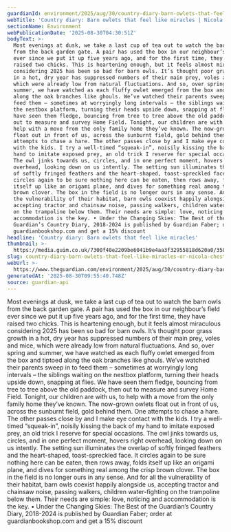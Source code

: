 ```yaml
---
guardianId: environment/2025/aug/30/country-diary-barn-owlets-that-feel-like-miracles
webTitle: 'Country diary: Barn owlets that feel like miracles | Nicola Chester'
sectionName: Environment
webPublicationDate: '2025-08-30T04:30:51Z'
bodyText: >-
  Most evenings at dusk, we take a last cup of tea out to watch the barn owls
  from the back garden gate. A pair has used the box in our neighbour’s field
  ever since we put it up five years ago, and for the first time, they have
  raised two chicks. This is heartening enough, but it feels almost miraculous
  considering 2025 has been so bad for barn owls. It’s thought poor grass growth
  in a hot, dry year has suppressed numbers of their main prey, voles and mice,
  which were already low from natural fluctuations. And so, over spring and
  summer, we have watched as each fluffy owlet emerged from the box and tiptoed
  along the oak branches like ghouls. We’ve watched their parents sweep in to
  feed them – sometimes at worryingly long intervals – the siblings waiting on
  the nestbox platform, turning their heads upside down, snapping at flies. We
  have seen them fledge, bouncing from tree to tree above the old paddock, then
  out to measure and survey Home Field. Tonight, our children are with us, to
  help with a move from the only family home they’ve known. The now-grown owlets
  float out in front of us, across the sunburnt field, gold behind them. One
  attempts to chase a hare. The other passes close by and I make eye contact
  with the kids. I try a well-timed “squeak-in”, noisily kissing the back of my
  hand to imitate exposed prey, an old trick I reserve for special occasions.
  The owl jinks towards us, circles, and in one perfect moment, hovers right
  overhead, looking down on us intently. The setting sun illuminates the overlap
  of softly fringed feathers and the heart-shaped, toast-spreckled face. It
  circles again to be sure nothing here can be eaten, then rows away, folds
  itself up like an origami plane, and dives for something real among the crisp
  brown clover. The box in the field is no longer ours in any sense. And for all
  the vulnerability of their habitat, barn owls coexist happily alongside us,
  accepting tractor and chainsaw noise, passing walkers, children water-fighting
  on the trampoline below them. Their needs are simple: love, noticing and
  accommodation is the key. • Under the Changing Skies: The Best of the
  Guardian’s Country Diary, 2018-2024 is published by Guardian Faber; order at
  guardianbookshop.com and get a 15% discount
headline: 'Country diary: Barn owlets that feel like miracles'
thumbnail: >-
  https://media.guim.co.uk/7300f40e2209be6041b9e4aa3f32955818d620a0/358_0_3558_2848/500.jpg
slug: country-diary-barn-owlets-that-feel-like-miracles-or-nicola-chester
webUrl: >-
  https://www.theguardian.com/environment/2025/aug/30/country-diary-barn-owlets-that-feel-like-miracles
generatedAt: '2025-08-30T09:55:40.748Z'
source: guardian-api
---
```

Most evenings at dusk, we take a last cup of tea out to watch the barn owls from the back garden gate. A pair has used the box in our neighbour’s field ever since we put it up five years ago, and for the first time, they have raised two chicks. This is heartening enough, but it feels almost miraculous considering 2025 has been so bad for barn owls. It’s thought poor grass growth in a hot, dry year has suppressed numbers of their main prey, voles and mice, which were already low from natural fluctuations. And so, over spring and summer, we have watched as each fluffy owlet emerged from the box and tiptoed along the oak branches like ghouls. We’ve watched their parents sweep in to feed them – sometimes at worryingly long intervals – the siblings waiting on the nestbox platform, turning their heads upside down, snapping at flies. We have seen them fledge, bouncing from tree to tree above the old paddock, then out to measure and survey Home Field. Tonight, our children are with us, to help with a move from the only family home they’ve known. The now-grown owlets float out in front of us, across the sunburnt field, gold behind them. One attempts to chase a hare. The other passes close by and I make eye contact with the kids. I try a well-timed “squeak-in”, noisily kissing the back of my hand to imitate exposed prey, an old trick I reserve for special occasions. The owl jinks towards us, circles, and in one perfect moment, hovers right overhead, looking down on us intently. The setting sun illuminates the overlap of softly fringed feathers and the heart-shaped, toast-spreckled face. It circles again to be sure nothing here can be eaten, then rows away, folds itself up like an origami plane, and dives for something real among the crisp brown clover. The box in the field is no longer ours in any sense. And for all the vulnerability of their habitat, barn owls coexist happily alongside us, accepting tractor and chainsaw noise, passing walkers, children water-fighting on the trampoline below them. Their needs are simple: love, noticing and accommodation is the key. • Under the Changing Skies: The Best of the Guardian’s Country Diary, 2018-2024 is published by Guardian Faber; order at guardianbookshop.com and get a 15% discount
